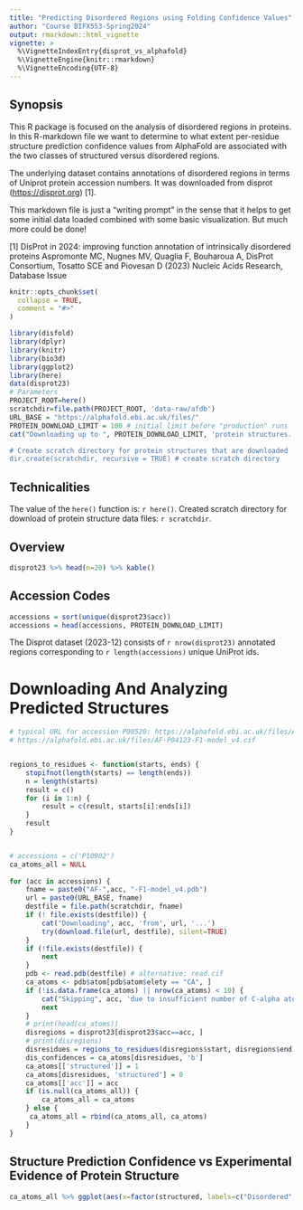 ```yaml
---
title: "Predicting Disordered Regions using Folding Confidence Values"
author: "Course BIFX553-Spring2024"
output: rmarkdown::html_vignette
vignette: >
  %\VignetteIndexEntry{disprot_vs_alphafold}
  %\VignetteEngine{knitr::rmarkdown}
  %\VignetteEncoding{UTF-8}
---
```


## Synopsis

This R package is focused on the analysis of disordered regions in proteins. In this R-markdown file we want to determine to what extent per-residue structure prediction confidence values from AlphaFold are associated with the two
classes of structured versus disordered regions. 

The underlying dataset contains annotations of disordered regions in terms of Uniprot protein accession numbers. It was downloaded from disprot (<https://disprot.org>) [1]. 

This markdown file is just a "writing prompt" in the sense that it helps to get some initial data loaded combined with some basic visualization. But much more could be done!

[1] DisProt in 2024: improving function annotation of intrinsically disordered proteins
Aspromonte MC, Nugnes MV, Quaglia F, Bouharoua A, DisProt Consortium, Tosatto SCE and Piovesan D (2023) Nucleic Acids Research, Database Issue


```r
knitr::opts_chunk$set(
  collapse = TRUE,
  comment = "#>"
)
```

```r
library(disfold)
library(dplyr)
library(knitr)
library(bio3d)
library(ggplot2)
library(here)
data(disprot23)
# Parameters
PROJECT_ROOT=here()
scratchdir=file.path(PROJECT_ROOT, 'data-raw/afdb')
URL_BASE = "https://alphafold.ebi.ac.uk/files/"
PROTEIN_DOWNLOAD_LIMIT = 100 # initial limit before "production" runs
cat("Downloading up to ", PROTEIN_DOWNLOAD_LIMIT, 'protein structures. If that number if < 1000, it is more of a "demo" and not a production run, consider increasing the number for production results!\n")

# Create scratch directory for protein structures that are downloaded
dir.create(scratchdir, recursive = TRUE) # create scratch directory
```

## Technicalities

The value of the `here()` function is: `r here()`. 
Created scratch directory for download of protein structure data files: `r scratchdir`.

## Overview

```r
disprot23 %>% head(n=20) %>% kable()
```


## Accession Codes

```r
accessions = sort(unique(disprot23$acc))
accessions = head(accessions, PROTEIN_DOWNLOAD_LIMIT)
```

The Disprot dataset (2023-12) consists of `r nrow(disprot23)` annotated regions corresponding to `r length(accessions)` unique UniProt ids.

# Downloading And Analyzing Predicted Structures

```r
# typical URL for accession P00520: https://alphafold.ebi.ac.uk/files/AF-P00520-F1-model_v4.cif
# https://alphafold.ebi.ac.uk/files/AF-P04123-F1-model_v4.cif


regions_to_residues <- function(starts, ends) {
    stopifnot(length(starts) == length(ends))
    n = length(starts)
    result = c()
    for (i in 1:n) {
        result = c(result, starts[i]:ends[i])
    }
    result
}


# accessions = c('P10902')
ca_atoms_all = NULL
    
for (acc in accessions) {
    fname = paste0("AF-",acc, "-F1-model_v4.pdb")
    url = paste0(URL_BASE, fname)
    destfile = file.path(scratchdir, fname)
    if (! file.exists(destfile)) {
        cat("Downloading", acc, 'from', url, '...')
        try(download.file(url, destfile), silent=TRUE)
    }
    if (!file.exists(destfile)) {
        next
    }
    pdb <- read.pdb(destfile) # alternative: read.cif
    ca_atoms <- pdb$atom[pdb$atom$elety == "CA", ]
    if (!is.data.frame(ca_atoms) || nrow(ca_atoms) < 10) {
        cat("Skipping", acc, 'due to insufficient number of C-alpha atom coordinates\n')
        next
    }
    # print(head(ca_atoms))
    disregions = disprot23[disprot23$acc==acc, ]
    # print(disregions)
    disresidues = regions_to_residues(disregions$start, disregions$end)
    dis_confidences = ca_atoms[disresidues, 'b']
    ca_atoms[['structured']] = 1
    ca_atoms[disresidues, 'structured'] = 0
    ca_atoms[['acc']] = acc
    if (is.null(ca_atoms_all)) {
        ca_atoms_all = ca_atoms
    } else {
     ca_atoms_all = rbind(ca_atoms_all, ca_atoms)
    }
}

```

## Structure Prediction Confidence vs Experimental Evidence of Protein Structure

```r
ca_atoms_all %>% ggplot(aes(x=factor(structured, labels=c("Disordered", "Structured")), y=b)) + geom_violin()  + xlab("Local Protein Structure") + ylab("AlphaFold Confidence Value")
```


